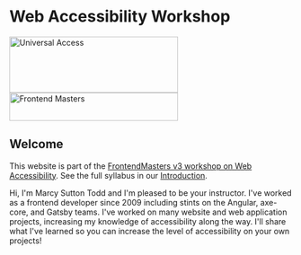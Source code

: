

# Web Accessibility Workshop

<div className="w-auto px-2 pt-16 pb-8 mx-auto sm:pt-24 lg:px-8">
  <div className="w-auto grid grid-cols-2">
    <img
      alt="Universal Access"
      src="./universal-access-icon.png"
      height="100"
      width="300"
    />
    <img
      alt="Frontend Masters"
      src="./fm-logo.png"
      height="50"
      width="300"
      style={{
        transform: "scale(0.7)",
      }}
    />
  </div>
</div>

## Welcome

This website is part of the [FrontendMasters v3 workshop on Web Accessibility](https://frontendmasters.com/courses/web-accessibility-v2/). See the full syllabus in our [Introduction](/topics/introduction/overview).

Hi, I'm Marcy Sutton Todd and I'm pleased to be your instructor. I've worked as a frontend developer since 2009 including stints on the Angular, axe-core, and Gatsby teams. I've worked on many website and web application projects, increasing my knowledge of accessibility along the way. I'll share what I've learned so you can increase the level of accessibility on your own projects!
